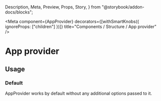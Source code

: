   Description,
  Meta,
  Preview,
  Props,
  Story,
} from "@storybook/addon-docs/blocks";

<Meta
  component={AppProvider}
  decorators={[withSmartKnobs({ ignoreProps: ["children"] })]}
  title="Components / Structure / App provider"
/>

# App provider

<Description of={AppProvider} />

<Preview withToolbar>
  <Story name="Example">
    <AppProvider>
      <Page title="Hello" />
    </AppProvider>
  </Story>
</Preview>

<Props of={AppProvider} />

## Usage

### Default

AppProvider works by default without any additional options passed to it.
